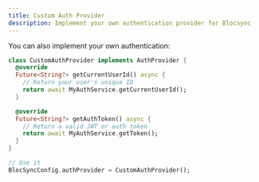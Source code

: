 ```yaml
---
title: Custom Auth Provider
description: Implement your own authentication provider for Blocsync
---
```


You can also implement your own authentication:

```dart
class CustomAuthProvider implements AuthProvider {
  @override
  Future<String?> getCurrentUserId() async {
    // Return your user's unique ID
    return await MyAuthService.getCurrentUserId();
  }

  @override
  Future<String?> getAuthToken() async {
    // Return a valid JWT or auth token
    return await MyAuthService.getToken();
  }
}

// Use it
BlocSyncConfig.authProvider = CustomAuthProvider();
```

